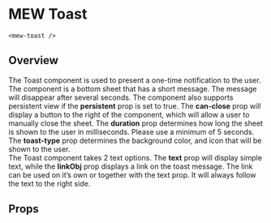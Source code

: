 
# MEW Toast

`<mew-toast />`

## Overview

The Toast component is used to present a one-time notification to the user. The component is a bottom sheet that has a short message. The message will disappear after several seconds. The component also supports persistent view if the **persistent** prop is set to true. The **can-close** prop will display a button to the right of the component, which will allow a user to manually close the sheet. The **duration** prop determines how long the sheet is shown to the user in milliseconds. Please use a minimum of 5 seconds. The **toast-type** prop determines the background color, and icon that will be shown to the user. <br />
The Toast component takes 2 text options. The **text** prop will display simple text, while the **linkObj** prop displays a link on the toast message. The link can be used on it’s own or together with the text prop. It will always follow the text to the right side.

## Props

<Props of={MewToast} />
<Preview>
  <Story id='mewtoast--mew-toast' />
</Preview>
